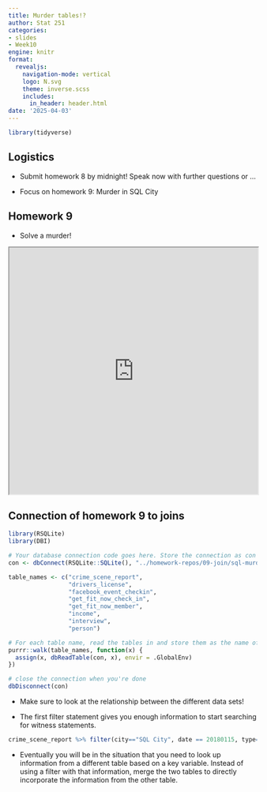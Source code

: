 ```yaml
---
title: Murder tables!?
author: Stat 251
categories:
- slides
- Week10
engine: knitr
format:
  revealjs:
    navigation-mode: vertical
    logo: N.svg
    theme: inverse.scss
    includes:
      in_header: header.html
date: '2025-04-03'
---
```


```r
library(tidyverse)
```

## Logistics 

- Submit homework 8 by midnight! Speak now with further questions or ...

- Focus  on homework 9: Murder in SQL City


## Homework 9 


- Solve a murder!


```{=html}
<iframe width="100%" height = "500px" src="https://unl-statistics.github.io/stat251/homework/09-join.html"></iframe>
```

## Connection of homework 9 to joins

```r
library(RSQLite)
library(DBI)

# Your database connection code goes here. Store the connection as con 
con <- dbConnect(RSQLite::SQLite(), "../homework-repos/09-join/sql-murder-mystery.db")

table_names <- c("crime_scene_report", 
                 "drivers_license", 
                 "facebook_event_checkin",
                 "get_fit_now_check_in", 
                 "get_fit_now_member", 
                 "income", 
                 "interview",
                 "person")

# For each table name, read the tables in and store them as the name of the table
purrr::walk(table_names, function(x) {
  assign(x, dbReadTable(con, x), envir = .GlobalEnv)
})

# close the connection when you're done
dbDisconnect(con)
```
- Make sure to look at the relationship between the different data sets!

- The first filter statement gives you enough information to start searching for witness statements. 

```r
crime_scene_report %>% filter(city=="SQL City", date == 20180115, type=="murder") %>% pluck("description") %>% cat()
```
- Eventually you will be in the situation that you need to look up information from a different table based on a key variable. Instead of using a filter with that information, merge the two tables to directly incorporate the information from the other table.
